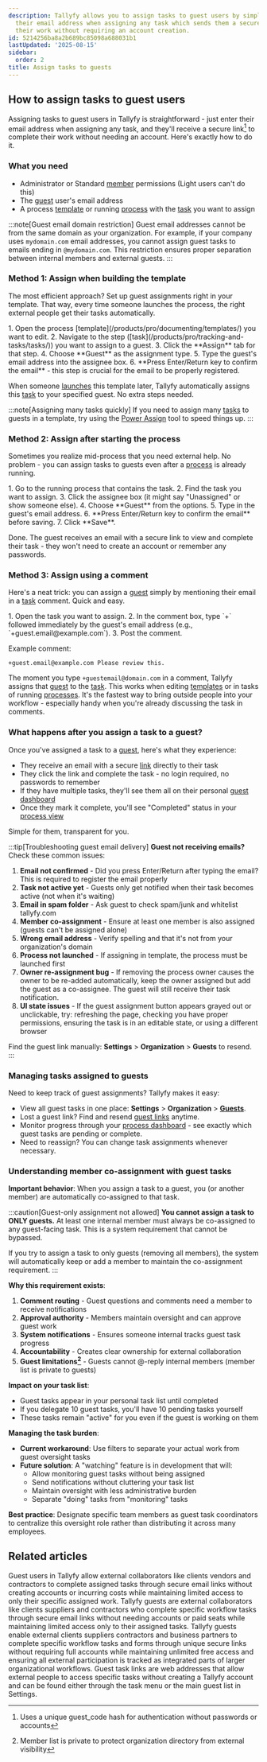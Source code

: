 ```yaml
---
description: Tallyfy allows you to assign tasks to guest users by simply entering
  their email address when assigning any task which sends them a secure link to complete
  their work without requiring an account creation.
id: 5214256ba8a2b689bc85098a688031b1
lastUpdated: '2025-08-15'
sidebar:
  order: 2
title: Assign tasks to guests
---
```



## How to assign tasks to guest users

Assigning tasks to guest users in Tallyfy is straightforward - just enter their email address when assigning any task, and they'll receive a secure link[^1] to complete their work without needing an account. Here's exactly how to do it.

### What you need
- Administrator or Standard [member](/products/pro/documenting/members/) permissions (Light users can't do this)
- The [guest](/products/pro/documenting/guests/) user's email address
- A process [template](/products/pro/documenting/templates/) or running [process](/products/pro/tracking-and-tasks/processes/) with the [task](/products/pro/tracking-and-tasks/tasks/) you want to assign

:::note[Guest email domain restriction]
Guest email addresses cannot be from the same domain as your organization. For example, if your company uses `mydomain.com` email addresses, you cannot assign guest tasks to emails ending in `@mydomain.com`. This restriction ensures proper separation between internal members and external guests.
:::

### Method 1: Assign when building the template

The most efficient approach? Set up guest assignments right in your template. That way, every time someone launches the process, the right external people get their tasks automatically.

<Steps>
1. Open the process [template](/products/pro/documenting/templates/) you want to edit.
2. Navigate to the step ([task](/products/pro/tracking-and-tasks/tasks/)) you want to assign to a guest.
3. Click the **Assign** tab for that step.
4. Choose **Guest** as the assignment type.
5. Type the guest's email address into the assignee box.
6. **Press Enter/Return key to confirm the email** - this step is crucial for the email to be properly registered.
</Steps>

When someone [launches](/products/pro/launching/) this template later, Tallyfy automatically assigns this [task](/products/pro/tracking-and-tasks/tasks/) to your specified guest. No extra steps needed.

:::note[Assigning many tasks quickly]
If you need to assign many [tasks](/products/pro/tracking-and-tasks/tasks/) to guests in a template, try using the [Power Assign](/products/pro/documenting/templates/how-can-power-tools-enhance-my-tallyfy-experience/) tool to speed things up.
:::

### Method 2: Assign after starting the process

Sometimes you realize mid-process that you need external help. No problem - you can assign tasks to guests even after a [process](/products/pro/tracking-and-tasks/processes/) is already running.

<Steps>
1. Go to the running process that contains the task.
2. Find the task you want to assign.
3. Click the assignee box (it might say "Unassigned" or show someone else).
4. Choose **Guest** from the options.
5. Type in the guest's email address.
6. **Press Enter/Return key to confirm the email** before saving.
7. Click **Save**.
</Steps>

Done. The guest receives an email with a secure link to view and complete their task - they won't need to create an account or remember any passwords.

### Method 3: Assign using a comment

Here's a neat trick: you can assign a [guest](/products/pro/documenting/guests/) simply by mentioning their email in a [task](/products/pro/tracking-and-tasks/tasks/) comment. Quick and easy.

<Steps>
1. Open the task you want to assign.
2. In the comment box, type `+` followed immediately by the guest's email address (e.g., `+guest.email@example.com`).
3. Post the comment.
</Steps>

Example comment:
```
+guest.email@example.com Please review this.
```

The moment you type `+guestemail@domain.com` in a comment, Tallyfy assigns that [guest](/products/pro/documenting/guests/) to the [task](/products/pro/tracking-and-tasks/tasks/). This works when editing [templates](/products/pro/documenting/templates/) or in tasks of running [processes](/products/pro/tracking-and-tasks/processes/). It's the fastest way to bring outside people into your workflow - especially handy when you're already discussing the task in comments.

### What happens after you assign a task to a guest?

Once you've assigned a task to a [guest](/products/pro/documenting/guests/), here's what they experience:

- They receive an email with a secure [link](/products/pro/documenting/guests/how-to-find-a-guest-task-link-in-tallyfy/) directly to their task
- They click the link and complete the task - no login required, no passwords to remember
- If they have multiple tasks, they'll see them all on their personal [guest dashboard](/products/pro/documenting/guests/how-can-guests-monitor-their-processes-on-tallyfy/)
- Once they mark it complete, you'll see "Completed" status in your [process view](/products/pro/tracking-and-tasks/tracker-view/)

Simple for them, transparent for you.

:::tip[Troubleshooting guest email delivery]
**Guest not receiving emails?** Check these common issues:
1. **Email not confirmed** - Did you press Enter/Return after typing the email? This is required to register the email properly
2. **Task not active yet** - Guests only get notified when their task becomes active (not when it's waiting)
3. **Email in spam folder** - Ask guest to check spam/junk and whitelist tallyfy.com
4. **Member co-assignment** - Ensure at least one member is also assigned (guests can't be assigned alone)
5. **Wrong email address** - Verify spelling and that it's not from your organization's domain
6. **Process not launched** - If assigning in template, the process must be launched first
7. **Owner re-assignment bug** - If removing the process owner causes the owner to be re-added automatically, keep the owner assigned but add the guest as a co-assignee. The guest will still receive their task notification.
8. **UI state issues** - If the guest assignment button appears grayed out or unclickable, try: refreshing the page, checking you have proper permissions, ensuring the task is in an editable state, or using a different browser

Find the guest link manually: **Settings** > **Organization** > **Guests** to resend.
:::

### Managing tasks assigned to guests

Need to keep track of guest assignments? Tallyfy makes it easy:

- View all guest tasks in one place: **Settings** > **Organization** > **[Guests](/products/pro/documenting/guests/)**.
- Lost a guest link? Find and resend [guest links](/products/pro/documenting/guests/how-to-find-a-guest-task-link-in-tallyfy/) anytime.
- Monitor progress through your [process dashboard](/products/pro/tracking-and-tasks/tracker-view/) - see exactly which guest tasks are pending or complete.
- Need to reassign? You can change task assignments whenever necessary.

### Understanding member co-assignment with guest tasks

**Important behavior**: When you assign a task to a guest, you (or another member) are automatically co-assigned to that task.

:::caution[Guest-only assignment not allowed]
**You cannot assign a task to ONLY guests.** At least one internal member must always be co-assigned to any guest-facing task. This is a system requirement that cannot be bypassed.

If you try to assign a task to only guests (removing all members), the system will automatically keep or add a member to maintain the co-assignment requirement.
:::

**Why this requirement exists**:
1. **Comment routing** - Guest questions and comments need a member to receive notifications
2. **Approval authority** - Members maintain oversight and can approve guest work
3. **System notifications** - Ensures someone internal tracks guest task progress
4. **Accountability** - Creates clear ownership for external collaboration
5. **Guest limitations[^2]** - Guests cannot @-reply internal members (member list is private to guests)

**Impact on your task list**:
- Guest tasks appear in your personal task list until completed
- If you delegate 10 guest tasks, you'll have 10 pending tasks yourself
- These tasks remain "active" for you even if the guest is working on them

**Managing the task burden**:
- **Current workaround**: Use filters to separate your actual work from guest oversight tasks
- **Future solution**: A "watching" feature is in development that will:
  - Allow monitoring guest tasks without being assigned
  - Send notifications without cluttering your task list
  - Maintain oversight with less administrative burden
  - Separate "doing" tasks from "monitoring" tasks

**Best practice**: Designate specific team members as guest task coordinators to centralize this oversight role rather than distributing it across many employees.



[^1]: Uses a unique guest_code hash for authentication without passwords or accounts
[^2]: Member list is private to protect organization directory from external visibility

## Related articles
<CardGrid>
<LinkTitleCard header="<b>Guests > Assigning guests</b>" href="/products/pro/documenting/guests/guest-user-guide/" > Guest users in Tallyfy allow external collaborators like clients vendors and contractors to complete assigned tasks through secure email links without creating accounts or incurring costs while maintaining limited access to only their specific assigned work. </LinkTitleCard>
<LinkTitleCard header="<b>Guests > What is a guest</b>" href="/products/pro/documenting/guests/what-is-a-guest/" > Tallyfy guests are external collaborators like clients suppliers and contractors who complete specific workflow tasks through secure email links without needing accounts or paid seats while maintaining limited access only to their assigned tasks. </LinkTitleCard>
<LinkTitleCard header="<b>Documenting > Guests</b>" href="/products/pro/documenting/guests/" > Tallyfy guests enable external clients suppliers contractors and business partners to complete specific workflow tasks and forms through unique secure links without requiring full accounts while maintaining unlimited free access and ensuring all external participation is tracked as integrated parts of larger organizational workflows. </LinkTitleCard>
<LinkTitleCard header="<b>Guests > Get a guest's unique link</b>" href="/products/pro/documenting/guests/how-to-find-a-guest-task-link-in-tallyfy/" > Guest task links are web addresses that allow external people to access specific tasks without creating a Tallyfy account and can be found either through the task menu or the main guest list in Settings. </LinkTitleCard>
</CardGrid>